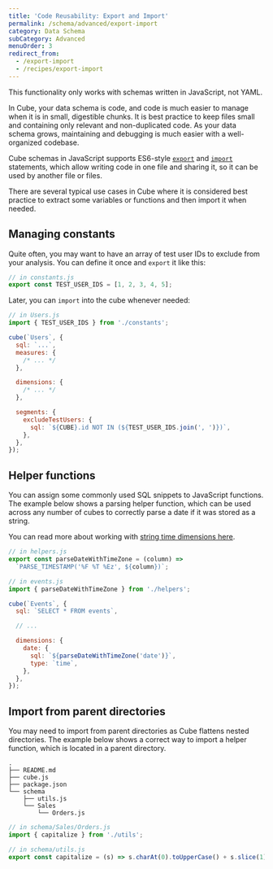 ```yaml
---
title: 'Code Reusability: Export and Import'
permalink: /schema/advanced/export-import
category: Data Schema
subCategory: Advanced
menuOrder: 3
redirect_from:
  - /export-import
  - /recipes/export-import
---
```


<InfoBox>

This functionality only works with schemas written in JavaScript, not YAML.

</InfoBox>

In Cube, your data schema is code, and code is much easier to manage when it
is in small, digestible chunks. It is best practice to keep files small and
containing only relevant and non-duplicated code. As your data schema grows,
maintaining and debugging is much easier with a well-organized codebase.

Cube schemas in JavaScript supports ES6-style [`export`][mdn-js-es6-export] and
[`import`][mdn-js-es6-import] statements, which allow writing code in one file
and sharing it, so it can be used by another file or files.

There are several typical use cases in Cube where it is considered best
practice to extract some variables or functions and then import it when needed.

## Managing constants

Quite often, you may want to have an array of test user IDs to exclude from your
analysis. You can define it once and `export` it like this:

```javascript
// in constants.js
export const TEST_USER_IDS = [1, 2, 3, 4, 5];
```

Later, you can `import` into the cube whenever needed:

```javascript
// in Users.js
import { TEST_USER_IDS } from './constants';

cube(`Users`, {
  sql: `...`,
  measures: {
    /* ... */
  },

  dimensions: {
    /* ... */
  },

  segments: {
    excludeTestUsers: {
      sql: `${CUBE}.id NOT IN (${TEST_USER_IDS.join(', ')})`,
    },
  },
});
```

## Helper functions

You can assign some commonly used SQL snippets to JavaScript functions. The
example below shows a parsing helper function, which can be used across any
number of cubes to correctly parse a date if it was stored as a string.

You can read more about working with [string time dimensions
here][ref-schema-string-time-dims].

```javascript
// in helpers.js
export const parseDateWithTimeZone = (column) =>
  `PARSE_TIMESTAMP('%F %T %Ez', ${column})`;
```

```javascript
// in events.js
import { parseDateWithTimeZone } from './helpers';

cube(`Events`, {
  sql: `SELECT * FROM events`,

  // ...

  dimensions: {
    date: {
      sql: `${parseDateWithTimeZone('date')}`,
      type: `time`,
    },
  },
});
```

## Import from parent directories

You may need to import from parent directories as Cube flattens nested directories.
The example below shows a correct way to import a helper function, which is located in a parent directory.

```shell
.
├── README.md
├── cube.js
├── package.json
└── schema
    ├── utils.js
    └── Sales
        └── Orders.js
```

```javascript
// in schema/Sales/Orders.js
import { capitalize } from './utils';
```

```javascript
// in schema/utils.js
export const capitalize = (s) => s.charAt(0).toUpperCase() + s.slice(1);
```

[mdn-js-es6-export]:
  https://developer.mozilla.org/en-US/docs/web/javascript/reference/statements/export
[mdn-js-es6-import]:
  https://developer.mozilla.org/en-US/docs/Web/JavaScript/Reference/Statements/import
[ref-schema-string-time-dims]:
  /schema/fundamentals/additional-concepts#string-time-dimensions
